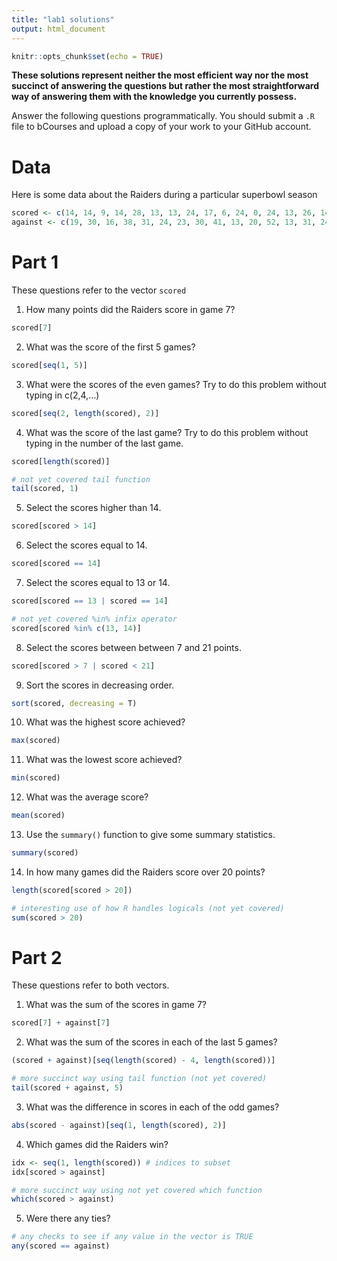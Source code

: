 ---
title: "lab1 solutions"
output: html_document
---

```{r setup, include=FALSE}
knitr::opts_chunk$set(echo = TRUE)
```

__These solutions represent neither the most efficient way nor the most succinct of answering the questions but rather the most straightforward way of answering them with the knowledge you currently possess.__ 

Answer the following questions programmatically.  You should submit a `.R` file to bCourses and upload a copy of your work to your GitHub account.

# Data
Here is some data about the Raiders during a particular superbowl season

```{r raiders}
scored <- c(14, 14, 9, 14, 28, 13, 13, 24, 17, 6, 24, 0, 24, 13, 26, 14)
against <- c(19, 30, 16, 38, 31, 24, 23, 30, 41, 13, 20, 52, 13, 31, 24, 47)
```

# Part 1
These questions refer to the vector `scored`

1. How many points did the Raiders score in game 7?
```{r}
scored[7]
```

2. What was the score of the first 5 games?
```{r}
scored[seq(1, 5)]
```

3. What were the scores of the even games? Try to do this problem without typing in c(2,4,...)
```{r}
scored[seq(2, length(scored), 2)]
```

4. What was the score of the last game? Try to do this problem without typing in the number of the last game.
```{r}
scored[length(scored)]

# not yet covered tail function
tail(scored, 1)
```

5. Select the scores higher than 14.
```{r}
scored[scored > 14]
```

6. Select the scores equal to 14.
```{r}
scored[scored == 14]
```

7. Select the scores equal to 13 or 14.
```{r}
scored[scored == 13 | scored == 14]

# not yet covered %in% infix operator
scored[scored %in% c(13, 14)]
```

8. Select the scores between between 7 and 21 points.
```{r}
scored[scored > 7 | scored < 21]
```

9. Sort the scores in decreasing order.
```{r}
sort(scored, decreasing = T)
```

10. What was the highest score achieved?
```{r}
max(scored)
```

11. What was the lowest score achieved?
```{r}
min(scored)
```

12. What was the average score?
```{r}
mean(scored)
```

13. Use the `summary()` function to give some summary statistics.
```{r}
summary(scored)
```

14. In how many games did the Raiders score over 20 points?
```{r}
length(scored[scored > 20])

# interesting use of how R handles logicals (not yet covered)
sum(scored > 20)
```

# Part 2
These questions refer to both vectors.

1. What was the sum of the scores in game 7?
```{r}
scored[7] + against[7]
```

2. What was the sum of the scores in each of the last 5 games?
```{r}
(scored + against)[seq(length(scored) - 4, length(scored))]

# more succinct way using tail function (not yet covered)
tail(scored + against, 5)
```

3. What was the difference in scores in each of the odd games?
```{r}
abs(scored - against)[seq(1, length(scored), 2)]
```

4. Which games did the Raiders win?
```{r}
idx <- seq(1, length(scored)) # indices to subset
idx[scored > against]

# more succinct way using not yet covered which function
which(scored > against)
```

5. Were there any ties?
```{r}
# any checks to see if any value in the vector is TRUE
any(scored == against)
```
